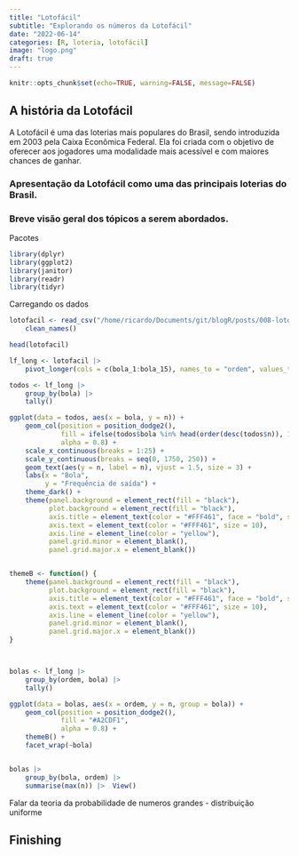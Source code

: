 ```yaml
---
title: "Lotofácil"
subtitle: "Explorando os números da Lotofácil"
date: "2022-06-14"
categories: [R, loteria, lotofácil]
image: "logo.png"
draft: true
---
```


```r
knitr::opts_chunk$set(echo=TRUE, warning=FALSE, message=FALSE)
```

## A história da Lotofácil

A Lotofácil é uma das loterias mais populares do Brasil, sendo introduzida em 2003 pela Caixa Econômica Federal. Ela foi criada com o objetivo de oferecer aos jogadores uma modalidade mais acessível e com maiores chances de ganhar. 


### Apresentação da Lotofácil como uma das principais loterias do Brasil.



### Breve visão geral dos tópicos a serem abordados.



Pacotes

```r
library(dplyr)
library(ggplot2)
library(janitor)
library(readr)
library(tidyr)
```


Carregando os dados

```r
lotofacil <- read_csv("/home/ricardo/Documents/git/blogR/posts/008-lotofacil/lotofacil.csv") |> 
	clean_names()

head(lotofacil)
```



```r
lf_long <- lotofacil |> 
	pivot_longer(cols = c(bola_1:bola_15), names_to = "ordem", values_to = "bola")
```





```r
todos <- lf_long |> 
	group_by(bola) |> 
	tally()

ggplot(data = todos, aes(x = bola, y = n)) +
	geom_col(position = position_dodge2(), 
			 fill = ifelse(todos$bola %in% head(order(desc(todos$n)), 15),"#A2CDF1", "white"), 
			 alpha = 0.8) +
	scale_x_continuous(breaks = 1:25) +
	scale_y_continuous(breaks = seq(0, 1750, 250)) +
	geom_text(aes(y = n, label = n), vjust = 1.5, size = 3) +
	labs(x = "Bola",
		 y = "Frequência de saída") +
	theme_dark() +
	theme(panel.background = element_rect(fill = "black"),
		  plot.background = element_rect(fill = "black"),
		  axis.title = element_text(color = "#FFF461", face = "bold", size = 14),
		  axis.text = element_text(color = "#FFF461", size = 10),
		  axis.line = element_line(color = "yellow"),
		  panel.grid.minor = element_blank(),
		  panel.grid.major.x = element_blank())


themeB <- function() {
	theme(panel.background = element_rect(fill = "black"),
		  plot.background = element_rect(fill = "black"),
		  axis.title = element_text(color = "#FFF461", face = "bold", size = 14),
		  axis.text = element_text(color = "#FFF461", size = 10),
		  axis.line = element_line(color = "yellow"),
		  panel.grid.minor = element_blank(),
		  panel.grid.major.x = element_blank())
}



bolas <- lf_long |> 
	group_by(ordem, bola) |> 
	tally()

ggplot(data = bolas, aes(x = ordem, y = n, group = bola)) +
	geom_col(position = position_dodge2(),
			 fill = "#A2CDF1",
			 alpha = 0.8) +
	themeB() +
	facet_wrap(~bola)


bolas |> 
	group_by(bola, ordem) |> 
	summarise(max(n)) |>  View()
```


Falar da teoria da probabilidade de numeros grandes - distribuição uniforme


## Finishing



